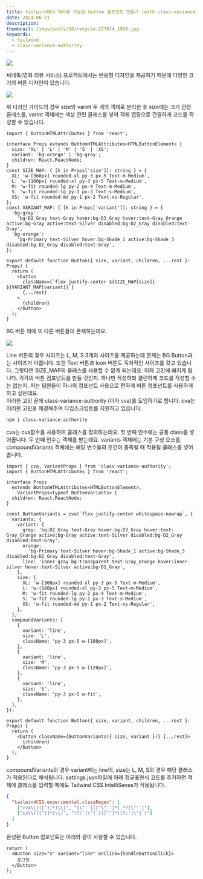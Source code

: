 ```yaml
---
title: tailwind에서 재사용 가능한 button 컴포넌트 만들기 (with class-variance-authority)
date: 2024-06-21
description:
thumbnail: /imgs/posts/18/recycle-237874_1920.jpg
keywords:
  - tailwind
  - class-variance-authority
---
```


![](/imgs/posts/18/recycle-237874_1920.jpg)

씨네톡(영화 리뷰 서비스) 프로젝트에서는 반응형 디자인을 제공하기 때문에 다양한 크기의 버튼 디자인이 있습니다.

![](/imgs/posts/18/guide1.png)

위 디자인 가이드의 경우 size와 varint 두 개의 객체로 분리한 후 size에는 크기 관련 클래스를, varint 객체에는 색상 관련 클래스를 넣어 객체 맵핑으로 간결하게 코드를 작성할 수 있습니다.

```tsx
import { ButtonHTMLAttributes } from 'react';

interface Props extends ButtonHTMLAttributes<HTMLButtonElement> {
  size: 'XL' | 'L' | 'M' | 'S' | 'XS';
  variant: 'bg-orange' | 'bg-gray';
  children: React.ReactNode;
}
const SIZE_MAP: { [k in Props['size']]: string } = {
  XL: 'w-[360px] rounded-xl py-3 px-5 Text-m-Medium',
  L: 'w-[180px] rounded-xl py-3 px-5 Text-m-Medium',
  M: 'w-fit rounded-lg py-2 px-4 Text-m-Medium',
  S: 'w-fit rounded-lg py-1 px-3 Text-s-Medium',
  XS: 'w-fit rounded-md py-1 px-2 Text-xs-Regular',
};
const VARIANT_MAP: { [k in Props['variant']]: string } = {
  'bg-gray':
    'bg-D2_Gray text-Gray hover:bg-D3_Gray hover:text-Gray_Orange active:bg-Gray active:text-Silver disabled:bg-D2_Gray disabled:text-Gray',
  'bg-orange':
    'bg-Primary text-Silver hover:bg-Shade_1 active:bg-Shade_3 disabled:bg-D2_Gray disabled:text-Gray',
};

export default function Button({ size, variant, children, ...rest }: Props) {
  return (
    <button
      className={`flex justify-center ${SIZE_MAP[size]} ${VARIANT_MAP[variant]}`}
      {...rest}
    >
      {children}
    </button>
  );
}
```

BG 버튼 외에 또 다른 버튼들이 존재하는데요.

![](/imgs/posts/18/guide3.png)

Line 버튼의 경우 사이즈는 L, M, S 3개의 사이즈를 제공하는데 문제는 BG Button과는 사이즈가 다릅니다. 또한 Text 버튼과 Icon 버튼도 독자적인 사이즈를 갖고 있습니다. 그렇다면 SIZE_MAP의 클래스를 사용할 수 없게 되는데요. 이제 고민에 빠지게 됩니다. 각각의 버튼 컴포넌트를 만들 것인지. 하나만 작성하되 클린하게 코드를 작성할 수는 없는지. 저는 팀원들이 하나의 컴포넌트 사용으로 편하게 버튼 컴포넌트를 사용하게 하고 싶은데요.  
이러한 고민 끝에 class-variance-authority (이하 cva)를 도입하기로 합니다. cva는 이러한 고민을 해결해주며 타입스크립트를 지원하고 있습니다.

```html
npm i class-variance-authority
```

cva는 cva함수를 사용하여 클래스를 정의하는데요. 첫 번째 인수에는 공통 class를 넣어줍니다. 두 번째 인수는 객체를 받는데요. variants 객체에는 기본 구성 요소를, compoundVariants 객체에는 해당 변수들의 조건이 충족될 때 적용될 클래스를 넣어줍니다.

```tsx
import { cva, VariantProps } from 'class-variance-authority';
import { ButtonHTMLAttributes } from 'react';

interface Props
  extends ButtonHTMLAttributes<HTMLButtonElement>,
    VariantProps<typeof ButtonVariants> {
  children: React.ReactNode;
}

const ButtonVariants = cva(`flex justify-center whitespace-nowrap`, {
  variants: {
    variant: {
      grey: 'bg-D2_Gray text-Gray hover:bg-D3_Gray hover:text-Gray_Orange active:bg-Gray active:text-Silver disabled:bg-D2_Gray disabled:text-Gray',
      orange:
        'bg-Primary text-Silver hover:bg-Shade_1 active:bg-Shade_3 disabled:bg-D2_Gray disabled:text-Gray',
      line: 'inner-gray bg-transparent text-Gray_Orange hover:inner-silver hover:text-Silver active:bg-D1_Gray',
    },
    size: {
      XL: 'w-[360px] rounded-xl py-3 px-5 Text-m-Medium',
      L: 'w-[180px] rounded-xl py-3 px-5 Text-m-Medium',
      M: 'w-fit rounded-lg py-2 px-4 Text-m-Medium',
      S: 'w-fit rounded-lg py-1 px-3 Text-s-Medium',
      XS: 'w-fit rounded-md py-1 px-2 Text-xs-Regular',
    },
  },
  compoundVariants: [
    {
      variant: 'line',
      size: 'L',
      className: 'py-3 px-5 w-[180px]',
    },
    {
      variant: 'line',
      size: 'M',
      className: 'py-3 px-5 w-[120px]',
    },
    {
      variant: 'line',
      size: 'S',
      className: 'py-3 px-5 w-fit',
    },
  ],
});

export default function Button({ size, variant, children, ...rest }: Props) {
  return (
    <button className={ButtonVariants({ size, variant })} {...rest}>
      {children}
    </button>
  );
}
```

compoundVariants의 경우 variant에는 line이, size는 L, M, S의 경우 해당 클래스가 적용된다로 해석됩니다.
settings.json파일에 아래 정규표현식 코드를 추가하면 객체에 클래스를 입력할 때에도 Tailwind CSS IntelliSense가 적용됩니다.

```json
{
  "tailwindCSS.experimental.classRegex": [
    ["cva\\(([^)]*)\\)", "[\"'`]([^\"'`]*).*?[\"'`]"],
    ["cx\\(([^)]*)\\)", "(?:'|\"|`)([^']*)(?:'|\"|`)"]
  ]
}
```

완성된 Button 컴포넌트는 아래와 같이 사용할 수 있습니다.

```tsx
return (
  <Button size="S" variant="line" onClick={handleButtonClick}>
    로그인
  </Button>
);
```
